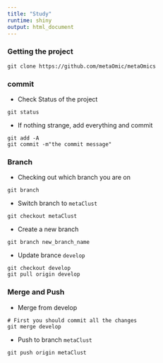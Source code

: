 ```yaml
---
title: "Study"
runtime: shiny
output: html_document
---
```


### Getting the project
```
git clone https://github.com/metaOmic/metaOmics
```

### commit
* Check Status of the project
```
git status
```
* If nothing strange, add everything and commit
```
git add -A
git commit -m"the commit message"
```

### Branch
* Checking out which branch you are on
```
git branch
```
* Switch branch to `metaClust`
```
git checkout metaClust
```
* Create a new branch
```
git branch new_branch_name
```
* Update brance `develop`
```
git checkout develop
git pull origin develop
```

### Merge and Push
* Merge from develop
```
# First you should commit all the changes
git merge develop
```
* Push to branch `metaClust`
```
git push origin metaClust
```
